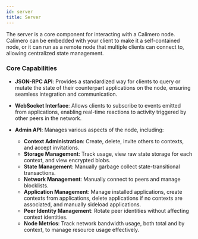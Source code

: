 ```yaml
---
id: server
title: Server
---
```


The server is a core component for interacting with a Calimero node. Calimero can be embedded with your client to make it a self-contained node, or it can run as a remote node that multiple clients can connect to, allowing centralized state management.

### Core Capabilities

- **JSON-RPC API**: Provides a standardized way for clients to query or mutate the state of their counterpart applications on the node, ensuring seamless integration and communication.

- **WebSocket Interface**: Allows clients to subscribe to events emitted from applications, enabling real-time reactions to activity triggered by other peers in the network.

- **Admin API**: Manages various aspects of the node, including:
  - **Context Administration**: Create, delete, invite others to contexts, and accept invitations.
  - **Storage Management**: Track usage, view raw state storage for each context, and view encrypted blobs.
  - **State Management**: Manually garbage collect state-transitional transactions.
  - **Network Management**: Manually connect to peers and manage blocklists.
  - **Application Management**: Manage installed applications, create contexts from applications, delete applications if no contexts are associated, and manually sideload applications.
  - **Peer Identity Management**: Rotate peer identities without affecting context identities.
  - **Node Metrics**: Track network bandwidth usage, both total and by context, to manage resource usage effectively.
